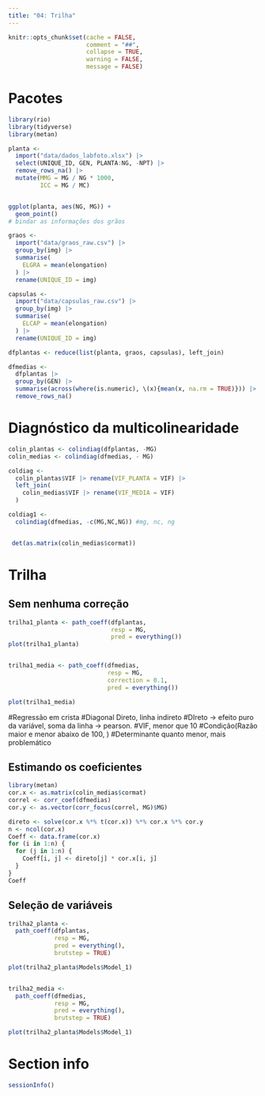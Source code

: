```yaml
---
title: "04: Trilha"
---
```


```r
knitr::opts_chunk$set(cache = FALSE,
                      comment = "##",
                      collapse = TRUE,
                      warning = FALSE,
                      message = FALSE)

```


# Pacotes

```r
library(rio)
library(tidyverse)
library(metan)

planta <- 
  import("data/dados_labfoto.xlsx") |> 
  select(UNIQUE_ID, GEN, PLANTA:NG, -NPT) |> 
  remove_rows_na() |> 
  mutate(MMG = MG / NG * 1000,
         ICC = MG / MC)


ggplot(planta, aes(NG, MG)) +
  geom_point()
# bindar as informações dos grãos

graos <- 
  import("data/graos_raw.csv") |> 
  group_by(img) |> 
  summarise(
    ELGRA = mean(elongation)
  ) |> 
  rename(UNIQUE_ID = img)

capsulas <- 
  import("data/capsulas_raw.csv") |> 
  group_by(img) |> 
  summarise(
    ELCAP = mean(elongation)
  ) |> 
  rename(UNIQUE_ID = img)

dfplantas <- reduce(list(planta, graos, capsulas), left_join)

dfmedias <- 
  dfplantas |> 
  group_by(GEN) |> 
  summarise(across(where(is.numeric), \(x){mean(x, na.rm = TRUE)})) |> 
  remove_rows_na()

```


# Diagnóstico da multicolinearidade
```r
colin_plantas <- colindiag(dfplantas, -MG)
colin_medias <- colindiag(dfmedias, - MG)

coldiag <- 
  colin_plantas$VIF |> rename(VIF_PLANTA = VIF) |> 
  left_join(
    colin_medias$VIF |> rename(VIF_MEDIA = VIF)
  )

coldiag1 <-
  colindiag(dfmedias, -c(MG,NC,NG)) #mg, nc, ng


 det(as.matrix(colin_medias$cormat))

```


# Trilha
## Sem nenhuma correção

```r
trilha1_planta <- path_coeff(dfplantas, 
                             resp = MG,
                             pred = everything())
plot(trilha1_planta)


trilha1_media <- path_coeff(dfmedias, 
                            resp = MG,
                            correction = 0.1,
                            pred = everything())

plot(trilha1_media)
```

#Regressão em crista
#Diagonal Direto, linha indireto
#DIreto -> efeito puro da variável, soma da linha -> pearson.
#VIF, menor que 10
#Condição(Razão maior e menor abaixo de 100, )
#Determinante quanto menor, mais problemático


## Estimando os coeficientes
```r
library(metan)
cor.x <- as.matrix(colin_medias$cormat)
correl <- corr_coef(dfmedias)
cor.y <- as.vector(corr_focus(correl, MG)$MG)

direto <- solve(cor.x %*% t(cor.x)) %*% cor.x %*% cor.y
n <- ncol(cor.x)
Coeff <- data.frame(cor.x)
for (i in 1:n) {
  for (j in 1:n) {
    Coeff[i, j] <- direto[j] * cor.x[i, j]
  }
}
Coeff
```


## Seleção de variáveis
```r
trilha2_planta <- 
  path_coeff(dfplantas, 
             resp = MG,
             pred = everything(),
             brutstep = TRUE)

plot(trilha2_planta$Models$Model_1)


trilha2_media <- 
  path_coeff(dfmedias, 
             resp = MG,
             pred = everything(),
             brutstep = TRUE)

plot(trilha2_planta$Models$Model_1)
```


# Section info
```r
sessionInfo()

```

